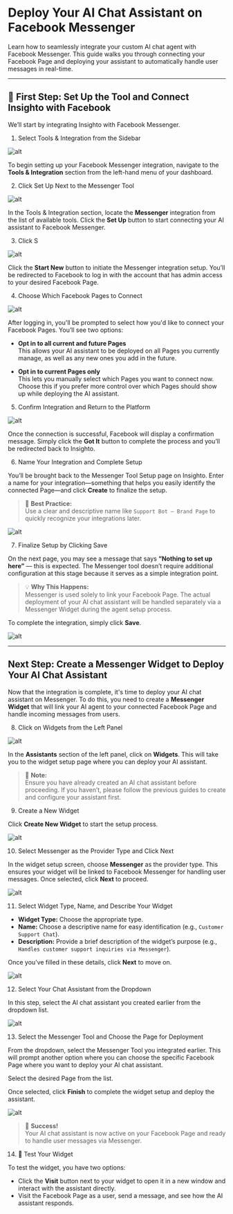 # Deploy Your AI Chat Assistant on Facebook Messenger

Learn how to seamlessly integrate your custom AI chat agent with Facebook Messenger. This guide walks you through connecting your Facebook Page and deploying your assistant to automatically handle user messages in real-time.

---

## 🔧 First Step: Set Up the Tool and Connect Insighto with Facebook

We’ll start by integrating Insighto with Facebook Messenger.

 1. Select Tools & Integration from the Sidebar

![alt](images/fb/FB1.png)

To begin setting up your Facebook Messenger integration, navigate to the **Tools & Integration** section from the left-hand menu of your dashboard.

 2. Click Set Up Next to the Messenger Tool

![alt](images/fb/FB2.png)

In the Tools & Integration section, locate the **Messenger** integration from the list of available tools. Click the **Set Up** button to start connecting your AI assistant to Facebook Messenger.

 3. Click S
 
 ![alt](images/fb/FB3.png)

Click the **Start New** button to initiate the Messenger integration setup. You’ll be redirected to Facebook to log in with the account that has admin access to your desired Facebook Page.

 4. Choose Which Facebook Pages to Connect

![alt](images/fb/FB4.png)

After logging in, you'll be prompted to select how you'd like to connect your Facebook Pages. You’ll see two options:

- **Opt in to all current and future Pages**  
  This allows your AI assistant to be deployed on all Pages you currently manage, as well as any new ones you add in the future.

- **Opt in to current Pages only**  
  This lets you manually select which Pages you want to connect now. Choose this if you prefer more control over which Pages should show up while deploying the AI assistant.

 5. Confirm Integration and Return to the Platform

![alt](images/fb/FB5.png)

Once the connection is successful, Facebook will display a confirmation message. Simply click the **Got It** button to complete the process and you’ll be redirected back to Insighto.

 6. Name Your Integration and Complete Setup

You’ll be brought back to the Messenger Tool Setup page on Insighto. Enter a name for your integration—something that helps you easily identify the connected Page—and click **Create** to finalize the setup.

> 📝 **Best Practice:**  
> Use a clear and descriptive name like `Support Bot – Brand Page` to quickly recognize your integrations later.

![alt](images/fb/FB6.png)

 7. Finalize Setup by Clicking Save

On the next page, you may see a message that says **“Nothing to set up here”** — this is expected. The Messenger tool doesn’t require additional configuration at this stage because it serves as a simple integration point.

> 💡 **Why This Happens:**  
> Messenger is used solely to link your Facebook Page. The actual deployment of your AI chat assistant will be handled separately via a Messenger Widget during the agent setup process.

To complete the integration, simply click **Save**.

![alt](images/fb/FB7.png)

---

## Next Step: Create a Messenger Widget to Deploy Your AI Chat Assistant

Now that the integration is complete, it's time to deploy your AI chat assistant on Messenger. To do this, you need to create a **Messenger Widget** that will link your AI agent to your connected Facebook Page and handle incoming messages from users.

 8. Click on Widgets from the Left Panel

![alt](images/fb/FB8.png)

In the **Assistants** section of the left panel, click on **Widgets**. This will take you to the widget setup page where you can deploy your AI assistant.

> 🔔 **Note:**  
> Ensure you have already created an AI chat assistant before proceeding. If you haven’t, please follow the previous guides to create and configure your assistant first.

 9. Create a New Widget

Click **Create New Widget** to start the setup process.

![alt](images/fb/FB9.png)

 10. Select Messenger as the Provider Type and Click Next

In the widget setup screen, choose **Messenger** as the provider type. This ensures your widget will be linked to Facebook Messenger for handling user messages. Once selected, click **Next** to proceed.

![alt](images/fb/FB10.png)

 11. Select Widget Type, Name, and Describe Your Widget

- **Widget Type:** Choose the appropriate type.
- **Name:** Choose a descriptive name for easy identification (e.g., `Customer Support Chat`).
- **Description:** Provide a brief description of the widget’s purpose (e.g., `Handles customer support inquiries via Messenger`).

Once you’ve filled in these details, click **Next** to move on.

![alt](images/fb/FB11.png)

 12. Select Your Chat Assistant from the Dropdown

In this step, select the AI chat assistant you created earlier from the dropdown list.

![alt](images/fb/FB12.png)

 13. Select the Messenger Tool and Choose the Page for Deployment

From the dropdown, select the Messenger Tool you integrated earlier. This will prompt another option where you can choose the specific Facebook Page where you want to deploy your AI chat assistant.

Select the desired Page from the list.

Once selected, click **Finish** to complete the widget setup and deploy the assistant.

![alt](images/fb/FB13.png)

> 🎉 **Success!**  
> Your AI chat assistant is now active on your Facebook Page and ready to handle user messages via Messenger.

 14. 🧪 Test Your Widget

To test the widget, you have two options:

- Click the **Visit** button next to your widget to open it in a new window and interact with the assistant directly.
- Visit the Facebook Page as a user, send a message, and see how the AI assistant responds.
